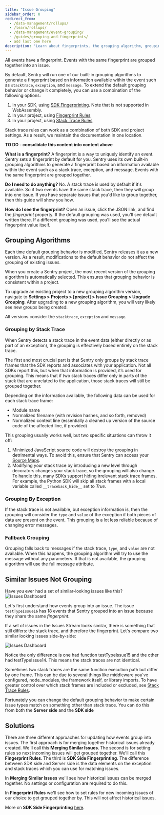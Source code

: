 ```yaml
---
title: "Issue Grouping"
sidebar_order: 0
redirect_from:
  - /data-management/rollups/
  - /learn/rollups/
  - /data-management/event-grouping/
  - /guides/grouping-and-fingerprints/
  - add last one here
description: "Learn about fingerprints, the grouping algorithm, grouping by stack trace, grouping by exceptions, and fallback grouping. Learn more about how Sentry groups issues together as well as different approaches for updating how events group into issues"
---
```


All events have a fingerprint. Events with the same fingerprint are grouped together into an issue.

By default, Sentry will run one of our built-in grouping algorithms to generate a fingerprint based on information available within the event such as `stacktrace`, `exception`, and `message`. To extend the default grouping behavior or change it completely, you can use a combination of the following options:

1. In your SDK, using [SDK Fingerprinting](/platform-redirect/?next=/usage/sdk-fingerprinting/). Note that is not supported in WebAssembly.
2. In your project, using [Fingerprint Rules](./fingerprint-rules/)
3. In your project, using [Stack Trace Rules](./stack-trace-rules/)

<Note>

Stack trace rules can work as a combination of both SDK and project settings. As a result, we maintain the documentation in one location.

</Note>

**TO DO - consolidate this content into content above**

**What is a fingerprint?**
A fingerprint is a way to uniquely identify an event. Sentry sets a fingerprint by default for you. Sentry uses its own built-in grouping algorithms to generate a fingerprint based on information available within the event such as a stack trace, exception, and message. Events with the same fingerprint are grouped together.

**Do I need to do anything?** No. A stack trace is used by default if it's available. So if two events have the same stack trace, then they will group into one issue. If you have separate issues that you'd like to group together, then this guide will show you how.

**How do I see the fingerprint?** Open an issue, click the JSON link, and find the _fingerprint_ property. If the default grouping was used, you'll see default written there. If a different grouping was used, you'll see the actual fingerprint value itself.

## Grouping Algorithms

Each time default grouping behavior is modified, Sentry releases it as a new version. As a result, modifications to the default behavior do not affect the grouping of existing issues.

When you create a Sentry project, the most recent version of the grouping algorithm is automatically selected. This ensures that grouping behavior is consistent within a project.

To upgrade an existing project to a new grouping algorithm version, navigate to **Settings > Projects > [project] > Issue Grouping > Upgrade Grouping**. After upgrading to a new grouping algorithm, you will very likely see new groups being created.

All versions consider the `stacktrace`, `exception` and `message`.

### Grouping by Stack Trace

When Sentry detects a stack trace in the event data (either directly or as part of an exception), the grouping is effectively based entirely on the stack trace.

The first and most crucial part is that Sentry only groups by stack trace frames that the SDK reports and associates with your application. Not all SDKs report this, but when that information is provided, it’s used for grouping. This means that if two stack traces differ only in parts of the stack that are unrelated to the application, those stack traces will still be grouped together.

Depending on the information available, the following data can be used for each stack trace frame:

- Module name
- Normalized filename (with revision hashes, and so forth, removed)
- Normalized context line (essentially a cleaned up version of the source code of the affected line, if provided)

This grouping usually works well, but two specific situations can throw it off:

1. Minimized JavaScript source code will destroy the grouping in detrimental ways. To avoid this, ensure that Sentry can access your [Source Maps](/platforms/javascript/sourcemaps/).
2. Modifying your stack trace by introducing a new level through decorators changes your stack trace, so the grouping will also change. To handle this, many SDKs support hiding irrelevant stack trace frames. For example, the Python SDK will skip all stack frames with a local variable called `__traceback_hide__` set to _True_.

### Grouping By Exception

If the stack trace is not available, but exception information is, then the grouping will consider the `type` and `value` of the exception if both pieces of data are present on the event. This grouping is a lot less reliable because of changing error messages.

### Fallback Grouping

Grouping falls back to messages if the stack trace, `type`, and `value` are not available. When this happens, the grouping algorithm will try to use the message without any parameters. If that is not available, the grouping algorithm will use the full message attribute.

## Similar Issues Not Grouping

Have you ever had a set of similar-looking issues like this?
![Issues Dashboard](issues-dashboard.png)

Let's first understand how events group into an issue. The issue `testTypeIssue16` has 18 events that Sentry grouped into an issue because they share the same _fingerprint_.

If a set of issues in the Issues Stream looks similar, there is something that still differs: the stack trace, and therefore the fingerprint. Let's compare two similar looking issues side-by-side:

![Issues Dashboard](issue-stacktraces-comparison.png)

Notice the only difference is one had function testTypeIssue15 and the other had testTypeIssue14. This means the stack traces are not identical.

Sometimes two stack traces are the same function execution path but differ by one frame. This can be due to several things like middleware you've configured, node_modules, the framework itself, or library imports. To have greater control over which stack frames are included or excluded, see [Stack Trace Rules](/product/data-management-settings/event-grouping/stack-trace-rules/).

<Note>

Fortunately you can change the default grouping behavior to make certain issue types match on something other than stack trace. You can do this from both the **Server side** and the **SDK side**

</Note>

## Solutions

There are three different approaches for updating how events group into issues. The first approach is for merging together historical issues already created. We'll call this **Merging Similar Issues**. The second is for setting rules so next incoming issues will get grouped together. We'll call this **Fingerprint Rules**. The third is **SDK Side Fingerprinting**. The difference between SDK side and Server side is the data elements on the exception and stack traces which you can use for matching issues.

In **Merging Similar Issues** we'll see how historical issues can be merged together. No settings or configuration are required to do this.

In **Fingerprint Rules** we'll see how to set rules for new incoming issues of our choice to get grouped together by. This will not affect historical issues.

More on **SDK Side Fingerprinting** [here](/platform-redirect/?next=/usage/sdk-fingerprinting/).
